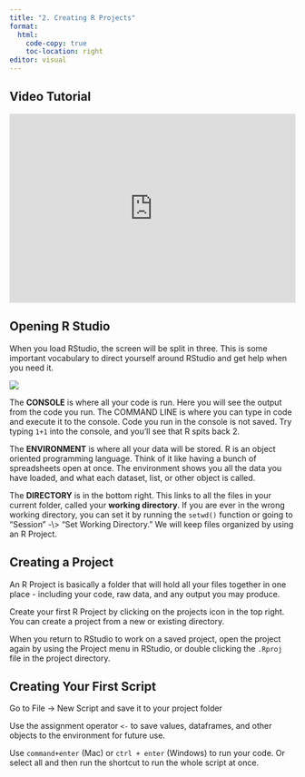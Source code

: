 ```yaml
---
title: "2. Creating R Projects"
format:
  html:
    code-copy: true
    toc-location: right
editor: visual
---
```


## Video Tutorial

```{=html}
<div style="max-width:608px"><div style="position:relative;padding-bottom:66.118421052632%"><iframe id="kaltura_player" src="https://cdnapisec.kaltura.com/p/1674401/sp/167440100/embedIframeJs/uiconf_id/23435151/partner_id/1674401?iframeembed=true&playerId=kaltura_player&entry_id=1_c7ns14hu&flashvars[streamerType]=auto&amp;flashvars[localizationCode]=en&amp;flashvars[sideBarContainer.plugin]=true&amp;flashvars[sideBarContainer.position]=left&amp;flashvars[sideBarContainer.clickToClose]=true&amp;flashvars[chapters.plugin]=true&amp;flashvars[chapters.layout]=vertical&amp;flashvars[chapters.thumbnailRotator]=false&amp;flashvars[streamSelector.plugin]=true&amp;flashvars[EmbedPlayer.SpinnerTarget]=videoHolder&amp;flashvars[dualScreen.plugin]=true&amp;flashvars[LeadWithHLSOnFlash]=true&amp;flashvars[Kaltura.addCrossoriginToIframe]=true&amp;&wid=1_6435uagw" width="608" height="402" allowfullscreen webkitallowfullscreen mozAllowFullScreen allow="autoplay *; fullscreen *; encrypted-media *" sandbox="allow-downloads allow-forms allow-same-origin allow-scripts allow-top-navigation allow-pointer-lock allow-popups allow-modals allow-orientation-lock allow-popups-to-escape-sandbox allow-presentation allow-top-navigation-by-user-activation" frameborder="0" title="2_r_projects" style="position:absolute;top:0;left:0;width:100%;height:100%"></iframe></div></div>
```
## Opening R Studio

When you load RStudio, the screen will be split in three. This is some important vocabulary to direct yourself around RStudio and get help when you need it.

![](images/1.1%20R%20Studio.png)

The **CONSOLE** is where all your code is run. Here you will see the output from the code you run. The COMMAND LINE is where you can type in code and execute it to the console. Code you run in the console is not saved. Try typing `1+1` into the console, and you'll see that R spits back 2.

The **ENVIRONMENT** is where all your data will be stored. R is an object oriented programming language. Think of it like having a bunch of spreadsheets open at once. The environment shows you all the data you have loaded, and what each dataset, list, or other object is called.

The **DIRECTORY** is in the bottom right. This links to all the files in your current folder, called your **working directory**. If you are ever in the wrong working directory, you can set it by running the `setwd()` function or going to "Session" -\\\> "Set Working Directory." We will keep files organized by using an R Project.

## Creating a Project

An R Project is basically a folder that will hold all your files together in one place - including your code, raw data, and any output you may produce.

Create your first R Project by clicking on the projects icon in the top right. You can create a project from a new or existing directory.

When you return to RStudio to work on a saved project, open the project again by using the Project menu in RStudio, or double clicking the `.Rproj` file in the project directory.

## Creating Your First Script

Go to File -\> New Script and save it to your project folder

Use the assignment operator `<-` to save values, dataframes, and other objects to the environment for future use.

Use `command+enter` (Mac) or `ctrl + enter` (Windows) to run your code. Or select all and then run the shortcut to run the whole script at once.

## 
